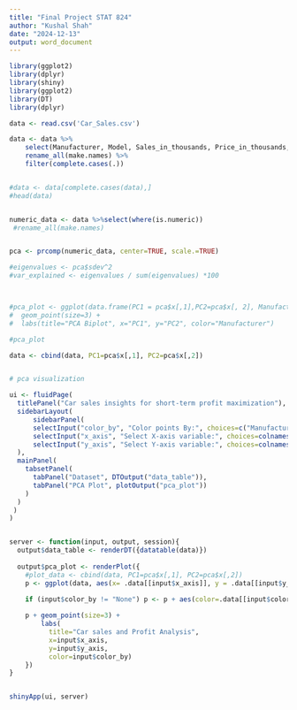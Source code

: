 ---
title: "Final Project STAT 824"
author: "Kushal Shah"
date: "2024-12-13"
output: word_document
---


```{r}

library(ggplot2)
library(dplyr)
library(shiny)
library(ggplot2)
library(DT)
library(dplyr)

data <- read.csv('Car_Sales.csv')

data <- data %>%
    select(Manufacturer, Model, Sales_in_thousands, Price_in_thousands, Engine_size, Horsepower, Fuel_efficiency, Curb_weight)%>%
    rename_all(make.names) %>%
    filter(complete.cases(.))


#data <- data[complete.cases(data),]
#head(data)


numeric_data <- data %>%select(where(is.numeric)) 
 #rename_all(make.names)


pca <- prcomp(numeric_data, center=TRUE, scale.=TRUE)

#eigenvalues <- pca$sdev^2
#var_explained <- eigenvalues / sum(eigenvalues) *100



#pca_plot <- ggplot(data.frame(PC1 = pca$x[,1],PC2=pca$x[, 2], Manufacturer = data$Manufacturer), aes(x=PC1, y=PC2, color=Manufacturer)) + 
#  geom_point(size=3) +
#  labs(title="PCA Biplot", x="PC1", y="PC2", color="Manufacturer")

#pca_plot

data <- cbind(data, PC1=pca$x[,1], PC2=pca$x[,2])


# pca visualization

ui <- fluidPage(
  titlePanel("Car sales insights for short-term profit maximization"), 
  sidebarLayout(
      sidebarPanel(
      selectInput("color_by", "Color points By:", choices=c("Manufacturer", "None"),selected="Manufacturer"),
      selectInput("x_axis", "Select X-axis variable:", choices=colnames(numeric_data),selected="PC1"),
      selectInput("y_axis", "Select Y-axis variable:", choices=colnames(numeric_data),selected="PC2")
  ),
  mainPanel(
    tabsetPanel(
      tabPanel("Dataset", DTOutput("data_table")),
      tabPanel("PCA Plot", plotOutput("pca_plot"))
    )
  )
 ) 
)


server <- function(input, output, session){
  output$data_table <- renderDT({datatable(data)})
  
  output$pca_plot <- renderPlot({
    #plot_data <- cbind(data, PC1=pca$x[,1], PC2=pca$x[,2])
    p <- ggplot(data, aes(x= .data[[input$x_axis]], y = .data[[input$y_axis]]))

    if (input$color_by != "None") p <- p + aes(color=.data[[input$color_by]])
    
    p + geom_point(size=3) +
        labs(
          title="Car sales and Profit Analysis", 
          x=input$x_axis, 
          y=input$y_axis, 
          color=input$color_by)
    })
}


shinyApp(ui, server)

```











































